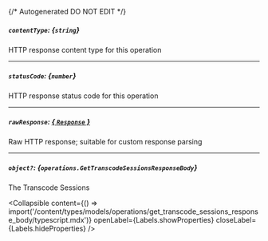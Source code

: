 {/* Autogenerated DO NOT EDIT  */}

##### `contentType`: *{`string`}*
HTTP response content type for this operation

---
##### `statusCode`: *{`number`}*
HTTP response status code for this operation

---
##### `rawResponse`: [*{ `Response` }*](https://developer.mozilla.org/en-US/docs/Web/API/Response)
Raw HTTP response; suitable for custom response parsing

---
##### `object?`: *{`operations.GetTranscodeSessionsResponseBody`}*
The Transcode Sessions

<Collapsible content={() => import('/content/types/models/operations/get_transcode_sessions_response_body/typescript.mdx')} openLabel={Labels.showProperties} closeLabel={Labels.hideProperties} />



